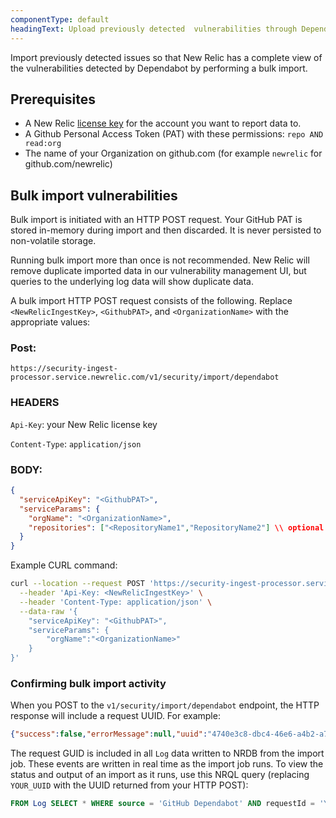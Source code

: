 ```yaml
---
componentType: default
headingText: Upload previously detected  vulnerabilities through Dependabot Bulk Import 
---
```


Import previously detected issues so that New Relic has a complete view of the vulnerabilities detected by Dependabot by performing a bulk import.

## Prerequisites

* A New Relic [license key](/docs/accounts-partnerships/install-new-relic/account-setup/license-key) for the account you want to report data to.
* A Github Personal Access Token (PAT) with these permissions: `repo AND read:org`
* The name of your Organization on github.com (for example `newrelic` for github.com/newrelic)

## Bulk import vulnerabilities

Bulk import is initiated with an HTTP POST request. Your GitHub PAT is stored in-memory during import and then discarded. It is never persisted to non-volatile storage.

<Callout variant="caution">
  Running bulk import more than once is not recommended. New Relic will remove duplicate imported data in our vulnerability management UI, but queries to the underlying log data will show duplicate data.
</Callout>

A bulk import HTTP POST request consists of the following. Replace `<NewRelicIngestKey>`, `<GithubPAT>`, and `<OrganizationName>` with the appropriate values:

### Post:

```
https://security-ingest-processor.service.newrelic.com/v1/security/import/dependabot
```

### HEADERS

`Api-Key`: your New Relic license key

`Content-Type`: `application/json`

### BODY:

```json
{
  "serviceApiKey": "<GithubPAT>",
  "serviceParams": {
    "orgName": "<OrganizationName>",
    "repositories": ["<RepositoryName1","RepositoryName2"] \\ optional
  }
}
```

Example CURL command:

```sh
curl --location --request POST 'https://security-ingest-processor.service.newrelic.com/v1/security/import/dependabot' \
  --header 'Api-Key: <NewRelicIngestKey>' \
  --header 'Content-Type: application/json' \
  --data-raw '{
    "serviceApiKey": "<GithubPAT>",
    "serviceParams": {
        "orgName":"<OrganizationName>"
    }
}'
```

### Confirming bulk import activity

When you POST to the `v1/security/import/dependabot` endpoint, the HTTP response will include a request UUID. For example:

```json
{"success":false,"errorMessage":null,"uuid":"4740e3c8-dbc4-46e6-a4b2-a7fb6f918d20"}
```

The request GUID is included in all `Log` data written to NRDB from the import job. These events are written in real time as the import job runs. To view the status and output of an import as it runs, use this NRQL query (replacing `YOUR_UUID` with the UUID returned from your HTTP POST):

```sql
FROM Log SELECT * WHERE source = 'GitHub Dependabot' AND requestId = 'YOUR_UUID'
```
